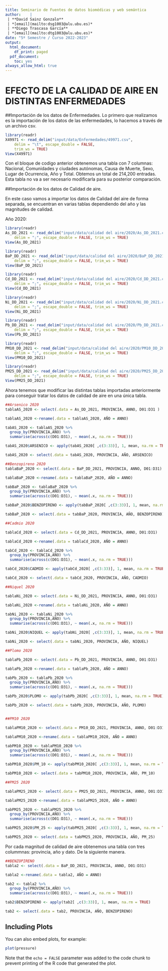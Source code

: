 ```yaml
---
title: Seminario de Fuentes de datos biomédicas y web semántica
author:    | 
 | **David Sainz Gonzalo**
 | *[email](mailto:dsg1003@alu.ubu.es)*
 | **Diego Trascasa García**
 | *[email](mailto:dtg1003@alu.ubu.es)*
date: "5º Semestre / Curso 2022-2023"
output:
  html_document:
    df_print: paged
  pdf_document: 
    toc: yes
always_allow_html: true
---
```


# EFECTO DE LA CALIDAD DE AIRE EN DISTINTAS ENFERMEDADES

##Importación de los datos de Enfermedades.
Lo primero que realizamos es la importación de los datos de las enfermedades, lo hacemos a través de un archivo csv.

```r
library(readr)
X49971 <- read_delim("input/data/Enfermedades/49971.csv", 
    delim = "\t", escape_double = FALSE, 
    trim_ws = TRUE)
View(X49971)
```
Con el bloque de codigo anterior obtenemos una tabla con 7 columnas: 
Nacional, Comunidades y ciudades autónomas, Causa de Muerte, Sexo, Lugar de Ocurrencia, Año y Total. 
Obtemos un total de 214,200 entradas.
Esta tabla no va a ser necesario modificarla para su posterior comparación.


##Importación de los datos de Calidad de aire.

En este caso vamos a importar los datos de Calidad del aire de forma separada, se encuentran en varias tablas dependiendo del año y las magnitudes de calidad.

Año 2020:

```r
library(readr)
As_DD_2021 <- read_delim("input/data/calidad del aire/2020/As_DD_2021.csv", 
    delim = ";", escape_double = FALSE, trim_ws = TRUE)
View(As_DD_2021)

library(readr)
BaP_DD_2021 <- read_delim("input/data/calidad del aire/2020/BaP_DD_2021.csv", 
    delim = ";", escape_double = FALSE, trim_ws = TRUE)
View(BaP_DD_2021)

library(readr)
Cd_DD_2021 <- read_delim("input/data/calidad del aire/2020/Cd_DD_2021.csv", 
    delim = ";", escape_double = FALSE, trim_ws = TRUE)
View(Cd_DD_2021)

library(readr)
Ni_DD_2021 <- read_delim("input/data/calidad del aire/2020/Ni_DD_2021.csv", 
    delim = ";", escape_double = FALSE, trim_ws = TRUE)
View(Ni_DD_2021)

library(readr)
Pb_DD_2021 <- read_delim("input/data/calidad del aire/2020/Pb_DD_2021.csv", 
    delim = ";", escape_double = FALSE, trim_ws = TRUE)
View(Pb_DD_2021)

library(readr)
PM10_DD_2021 <- read_delim("input/data/calidad del aire/2020/PM10_DD_2021.csv", 
    delim = ";", escape_double = FALSE, trim_ws = TRUE)
View(PM10_DD_2021)

library(readr)
PM25_DD_2021 <- read_delim("input/data/calidad del aire/2020/PM25_DD_2021.csv", 
    delim = ";", escape_double = FALSE, trim_ws = TRUE)
View(PM25_DD_2021)
```

Ahora tenemos que modificar las distintas tablas importadas anteriormente para conseguir tratar los datos de calidad de aire en una única tabla.

```r
##Arsenico 2020
tablaAS_2020 <- select(.data = As_DD_2021, PROVINCIA, ANNO, D01:D31 )

tablaAS_2020 <-rename(.data = tablaAS_2020, AÑO = ANNO)

tabAS_2020 <- tablaAS_2020 %>%
  group_by(PROVINCIA,AÑO) %>%
  summarise(across(c(D01:D31), ~ mean(.x, na.rm = TRUE)))

tabAS_2020$ARSENICO <- apply(tabAS_2020[ ,c(3:33)], 1, mean, na.rm = TRUE)

tabAS_2020 <- select(.data = tabAS_2020, PROVINCIA, AÑO, ARSENICO)

##Benzopireno 2020
tablaBaP_2020 <- select(.data = BaP_DD_2021, PROVINCIA, ANNO, D01:D31)

tablaBaP_2020 <-rename(.data = tablaBaP_2020, AÑO = ANNO)

tabBaP_2020 <- tablaBaP_2020 %>%
  group_by(PROVINCIA,AÑO) %>%
  summarise(across(c(D01:D31), ~ mean(.x, na.rm = TRUE)))

tabBaP_2020$BENZOPIRENO <- apply(tabBaP_2020[ ,c(3:33)], 1, mean, na.rm = TRUE)

tabBaP_2020 <- select(.data = tabBaP_2020, PROVINCIA, AÑO, BENZOPIRENO)

##Cadmio 2020

tablaCd_2020 <- select(.data = Cd_DD_2021, PROVINCIA, ANNO, D01:D31)

tablaCd_2020 <-rename(.data = tablaCd_2020, AÑO = ANNO)

tabCd_2020 <- tablaCd_2020 %>%
  group_by(PROVINCIA,AÑO) %>%
  summarise(across(c(D01:D31), ~ mean(.x, na.rm = TRUE)))

tabCd_2020$CADMIO <- apply(tabCd_2020[ ,c(3:33)], 1, mean, na.rm = TRUE)

tabCd_2020 <- select(.data = tabCd_2020, PROVINCIA, AÑO, CADMIO)

##Niquel 2020

tablaNi_2020 <- select(.data = Ni_DD_2021, PROVINCIA, ANNO, D01:D31)

tablaNi_2020 <-rename(.data = tablaNi_2020, AÑO = ANNO)

tabNi_2020 <- tablaNi_2020 %>%
  group_by(PROVINCIA,AÑO) %>%
  summarise(across(c(D01:D31), ~ mean(.x, na.rm = TRUE)))

tabNi_2020$NIQUEL <- apply(tabNi_2020[ ,c(3:33)], 1, mean, na.rm = TRUE)

tabNi_2020 <- select(.data = tabNi_2020, PROVINCIA, AÑO, NIQUEL)

##Plomo 2020

tablaPb_2020 <- select(.data = Pb_DD_2021, PROVINCIA, ANNO, D01:D31)

tablaPb_2020 <-rename(.data = tablaPb_2020, AÑO = ANNO)

tabPb_2020 <- tablaPb_2020 %>%
  group_by(PROVINCIA,AÑO) %>%
  summarise(across(c(D01:D31), ~ mean(.x, na.rm = TRUE)))

tabPb_2020$PLOMO <- apply(tabPb_2020[ ,c(3:33)], 1, mean, na.rm = TRUE)

tabPb_2020 <- select(.data = tabPb_2020, PROVINCIA, AÑO, PLOMO)


##PM10 2020

tablaPM10_2020 <- select(.data = PM10_DD_2021, PROVINCIA, ANNO, D01:D31)

tablaPM10_2020 <-rename(.data = tablaPM10_2020, AÑO = ANNO)

tabPM10_2020 <- tablaPM10_2020 %>%
  group_by(PROVINCIA,AÑO) %>%
  summarise(across(c(D01:D31), ~ mean(.x, na.rm = TRUE)))

tabPM10_2020$PM_10 <- apply(tabPM10_2020[ ,c(3:33)], 1, mean, na.rm = TRUE)

tabPM10_2020 <- select(.data = tabPM10_2020, PROVINCIA, AÑO, PM_10)

##PM25 2020

tablaPM25_2020 <- select(.data = PM25_DD_2021, PROVINCIA, ANNO, D01:D31)

tablaPM25_2020 <-rename(.data = tablaPM25_2020, AÑO = ANNO)

tabPM25_2020 <- tablaPM25_2020 %>%
  group_by(PROVINCIA,AÑO) %>%
  summarise(across(c(D01:D31), ~ mean(.x, na.rm = TRUE)))

tabPM25_2020$PM_25 <- apply(tabPM25_2020[ ,c(3:33)], 1, mean, na.rm = TRUE)

tabPM25_2020 <- select(.data = tabPM25_2020, PROVINCIA, AÑO, PM_25)
```

Por cada magnitud de calidad de aire obtenemos una tabla con tres colummnas: provincia, año y dato. De la siguiente manera.



```r
##BENZOPIRENO
tabla2 <- select(.data = BaP_DD_2021, PROVINCIA, ANNO, D01:D31)

tabla2 <-rename(.data = tabla2, AÑO = ANNO)

tab2 <- tabla2 %>%
  group_by(PROVINCIA,AÑO) %>%
  summarise(across(c(D01:D31), ~ mean(.x, na.rm = TRUE)))

tab2$BENZOPIRENO <- apply(tab2[ ,c(3:33)], 1, mean, na.rm = TRUE)

tab2 <- select(.data = tab2, PROVINCIA, AÑO, BENZOPIRENO)
```

## Including Plots

You can also embed plots, for example:

```r
plot(pressure)
```

Note that the `echo = FALSE` parameter was added to the code chunk to prevent printing of the R code that generated the plot.
